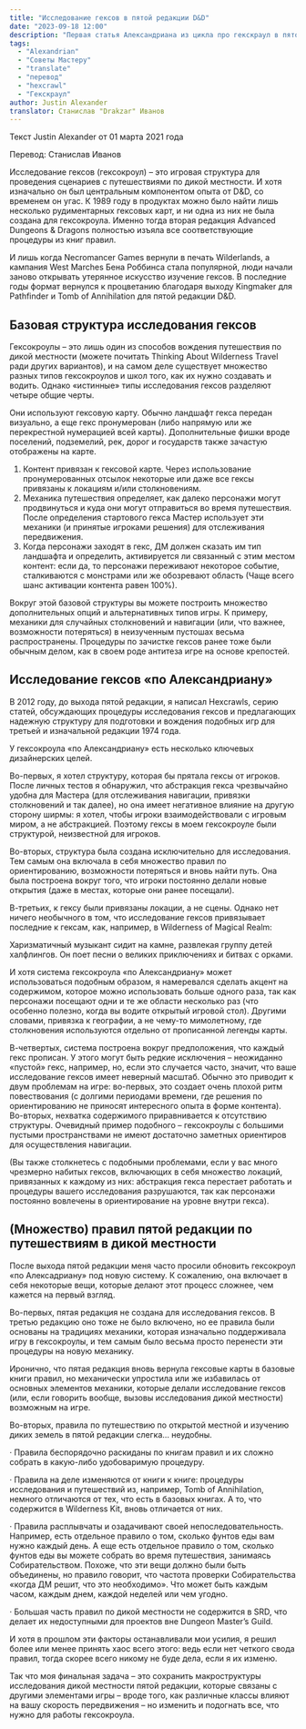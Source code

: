 ```yaml
---
title: "Исследование гексов в пятой редакции D&D"
date: "2023-09-18 12:00"
description: "Первая статья Александриана из цикла про гекскраул в пятой редакции D&D #alexandrian #gmtips #hexcrawl"
tags: 
  - "Alexandrian"
  - "Советы Мастеру"
  - "translate"
  - "перевод"
  - "hexcrawl"
  - "Гекскраул"
author: Justin Alexander
translator: Станислав "Drakzar" Иванов
---
```

  
Текст Justin Alexander от 01 марта 2021 года

Перевод: Станислав Иванов

Исследование гексов (гексокроул) – это игровая структура для проведения сценариев с путешествиями по дикой местности. И хотя изначально он был центральным компонентом опыта от D&D, со временем он угас. К 1989 году в продуктах можно было найти лишь несколько рудиментарных гексовых карт, и ни одна из них не была создана для гексокроула. Именно тогда вторая редакция Advanced Dungeons & Dragons полностью изъяла все соответствующие процедуры из книг правил.

И лишь когда Necromancer Games вернули в печать Wilderlands, а кампания West Marches Бена Роббинса стала популярной, люди начали заново открывать утерянное искусство изучение гексов. В последние годы формат вернулся к процветанию благодаря выходу Kingmaker для Pathfinder и Tomb of Annihilation для пятой редакции D&D.

## Базовая структура исследования гексов

Гексокроулы – это лишь один из способов вождения путешествия по дикой местности (можете почитать Thinking About Wilderness Travel ради других вариантов), и на самом деле существует множество разных типов гексокроулов и школ того, как их нужно создавать и водить. Однако «истинные» типы исследования гексов разделяют четыре общие черты.

Они используют гексовую карту. Обычно ландшафт гекса передан визуально, а еще гекс пронумерован (либо напрямую или же перекрестной нумерацией всей карты). Дополнительные фишки вроде поселений, подземелий, рек, дорог и государств также зачастую отображены на карте.

1. Контент привязан к гексовой карте. Через использование пронумерованных отсылок некоторые или даже все гексы привязаны к локациям и/или столкновениям.
2. Механика путешествия определяет, как далеко персонажи могут продвинуться и куда они могут отправиться во время путешествия. После определения стартового гекса Мастер использует эти механики (и принятые игроками решения) для отслеживания передвижения.
3. Когда персонажи заходят в гекс, ДМ должен сказать им тип ландшафта и определить, активируется ли связанный с этим местом контент: если да, то персонажи переживают некоторое событие, сталкиваются с монстрами или же обозревают область (Чаще всего шанс активации контента равен 100%).

Вокруг этой базовой структуры вы можете построить множество дополнительных опций и альтернативных типов игры. К примеру, механики для случайных столкновений и навигации (или, что важнее, возможности потеряться) в неизученным пустошах весьма распространены. Процедуры по зачистке гексов ранее тоже были обычным делом, как в своем роде антитеза игре на основе крепостей.

## Исследование гексов «по Александриану»

В 2012 году, до выхода пятой редакции, я написал Hexcrawls, серию статей, обсуждающих процедуры исследования гексов и предлагающих надежную структуру для подготовки и вождения подобных игр для третьей и изначальной редакции 1974 года.

У гексокроула «по Александриану» есть несколько ключевых дизайнерских целей.

Во-первых, я хотел структуру, которая бы прятала гексы от игроков. После личных тестов я обнаружил, что абстракция гекса чрезвычайно удобна для Мастера (для отслеживания навигации, привязки столкновений и так далее), но она имеет негативное влияние на другую сторону ширмы: я хотел, чтобы игроки взаимодействовали с игровым миром, а не абстракцией. Поэтому гексы в моем гексокроуле были структурой, неизвестной для игроков.

Во-вторых, структура была создана исключительно для исследования. Тем самым она включала в себя множество правил по ориентированию, возможности потеряться и вновь найти путь. Она была построена вокруг того, что игроки постоянно делали новые открытия (даже в местах, которые они ранее посещали).

В-третьих, к гексу были привязаны локации, а не сцены. Однако нет ничего необычного в том, что исследование гексов привязывает последние к гексам, как, например, в Wilderness of Magical Realm:

Харизматичный музыкант сидит на камне, развлекая группу детей халфлингов. Он поет песни о великих приключениях и битвах с орками.

И хотя система гексокроула «по Александриану» может использоваться подобным образом, я намеревался сделать акцент на содержимом, которое можно использовать больше одного раза, так как персонажи посещают одни и те же области несколько раз (что особенно полезно, когда вы водите открытый игровой стол). Другими словами, привязка к географии, а не чему-то мимолетному, где столкновения используются отдельно от прописанной легенды карты.

В-четвертых, система построена вокруг предположения, что каждый гекс прописан. У этого могут быть редкие исключения – неожиданно «пустой» гекс, например, но, если это случается часто, значит, что ваше исследование гексов имеет неверный масштаб. Обычно это приводит к двум проблемам на игре: во-первых, это создает очень плохой ритм повествования (с долгими периодами времени, где решения по ориентированию не приносят интересного опыта в форме контента). Во-вторых, нехватка содержимого приравнивается к отсутствию структуры. Очевидный пример подобного – гексокроулы с большими пустыми пространствами не имеют достаточно заметных ориентиров для осуществления навигации.

(Вы также столкнетесь с подобными проблемами, если у вас много чрезмерно набитых гексов, включающих в себя множество локаций, привязанных к каждому из них: абстракция гекса перестает работать и процедуры вашего исследования разрушаются, так как персонажи постоянно вовлечены в ориентирование на уровне внутри гекса).

## (Множество) правил пятой редакции по путешествиям в дикой местности

После выхода пятой редакции меня часто просили обновить гексокроул «по Алексадриану» под новую систему. К сожалению, она включает в себя некоторые вещи, которые делают этот процесс сложнее, чем кажется на первый взгляд.

Во-первых, пятая редакция не создана для исследования гексов. В третью редакцию оно тоже не было включено, но ее правила были основаны на традициях механики, которая изначально поддерживала игру в гексокроулы, и тем самым было весьма просто перенести эти процедуры на новую механику.

Иронично, что пятая редакция вновь вернула гексовые карты в базовые книги правил, но механически упростила или же избавилась от основных элементов механики, которые делали исследование гексов (или, если говорить вообще, вызовы исследования дикой местности) возможным на игре.

Во-вторых, правила по путешествию по открытой местной и изучению диких земель в пятой редакции слегка… неудобны.

· Правила беспорядочно раскиданы по книгам правил и их сложно собрать в какую-либо удобоваримую процедуру.

· Правила на деле изменяются от книги к книге: процедуры исследования и путешествий из, например, Tomb of Annihilation, немного отличаются от тех, что есть в базовых книгах. А то, что содержится в Wilderness Kit, вновь отличается от них.

· Правила расплывчаты и озадачивают своей непоследовательность. Например, есть отдельное правило о том, сколько фунтов еды вам нужно каждый день. А еще есть отдельное правило о том, сколько фунтов еды вы можете собрать во время путешествия, занимаясь Собирательством. Похоже, что эти вещи должно были быть объединены, но правило говорит, что частота проверки Собирательства «когда ДМ решит, что это необходимо». Что может быть каждым часом, каждым днем, каждой неделей или чем угодно.

· Большая часть правил по дикой местности не содержится в SRD, что делает их недоступными для проектов вне Dungeon Master’s Guild.

И хотя в прошлом эти факторы останавливали мои усилия, я решил более или менее принять хаос всего этого: ведь если нет четкого свода правил, тогда скорее всего никому не буде дела, если я их изменю.

Так что моя финальная задача – это сохранить макроструктуры исследования дикой местности пятой редакции, которые связаны с другими элементами игры – вроде того, как различные классы влияют на вашу скорость передвижения – но изменить и подогнать все, что нужно для работы гексокроула.
